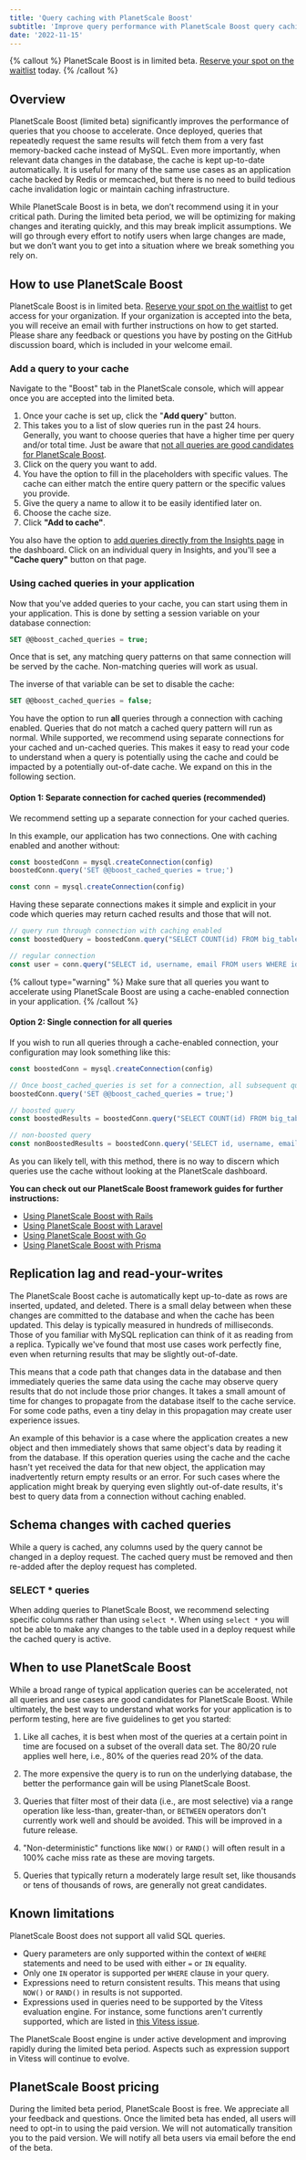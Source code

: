 ```yaml
---
title: 'Query caching with PlanetScale Boost'
subtitle: 'Improve query performance with PlanetScale Boost query caching.'
date: '2022-11-15'
---
```


{% callout %}
  PlanetScale Boost is in limited beta. [Reserve your spot on the waitlist](https://planetscale.com/features/boost) today.
{% /callout %}

## Overview

PlanetScale Boost (limited beta) significantly improves the performance of queries that you choose to accelerate. Once deployed, queries that repeatedly request the same results will fetch them from a very fast memory-backed cache instead of MySQL. Even more importantly, when relevant data changes in the database, the cache is kept up-to-date automatically. It is useful for many of the same use cases as an application cache backed by Redis or memcached, but there is no need to build tedious cache invalidation logic or maintain caching infrastructure.

While PlanetScale Boost is in beta, we don’t recommend using it in your critical path. During the limited beta period, we will be optimizing for making changes and iterating quickly, and this may break implicit assumptions. We will go through every effort to notify users when large changes are made, but we don’t want you to get into a situation where we break something you rely on.

## How to use PlanetScale Boost

PlanetScale Boost is in limited beta. [Reserve your spot on the waitlist](https://planetscale.com/features/boost) to get access for your organization. If your organization is accepted into the beta, you will receive an email with further instructions on how to get started. Please share any feedback or questions you have by posting on the GitHub discussion board, which is included in your welcome email.

### Add a query to your cache

Navigate to the "Boost" tab in the PlanetScale console, which will appear once you are accepted into the limited beta.

1. Once your cache is set up, click the "**Add query**" button.
2. This takes you to a list of slow queries run in the past 24 hours. Generally, you want to choose queries that have a higher time per query and/or total time. Just be aware that [not all queries are good candidates for PlanetScale Boost](#when-to-use-planetscale-boost).
3. Click on the query you want to add.
4. You have the option to fill in the placeholders with specific values. The cache can either match the entire query pattern or the specific values you provide.
5. Give the query a name to allow it to be easily identified later on.
6. Choose the cache size.
7. Click **"Add to cache"**.

You also have the option to [add queries directly from the Insights page](https://planetscale.com/docs/concepts/query-insights) in the dashboard. Click on an individual query in Insights, and you'll see a **"Cache query"** button on that page.

### Using cached queries in your application

Now that you've added queries to your cache, you can start using them in your application. This is done by setting a session variable on your database connection:

```sql
SET @@boost_cached_queries = true;
```

Once that is set, any matching query patterns on that same connection will be served by the cache. Non-matching queries will work as usual.

The inverse of that variable can be set to disable the cache:

```sql
SET @@boost_cached_queries = false;
```

You have the option to run **all** queries through a connection with caching enabled. Queries that do not match a cached query pattern will run as normal. While supported, we recommend using separate connections for your cached and un-cached queries. This makes it easy to read your code to understand when a query is potentially using the cache and could be impacted by a potentially out-of-date cache. We expand on this in the following section.

#### Option 1: Separate connection for cached queries (recommended)

We recommend setting up a separate connection for your cached queries.

In this example, our application has two connections. One with caching enabled and another without:

```js
const boostedConn = mysql.createConnection(config)
boostedConn.query('SET @@boost_cached_queries = true;')

const conn = mysql.createConnection(config)
```

Having these separate connections makes it simple and explicit in your code which queries may return cached results and those that will not.

```js
// query run through connection with caching enabled
const boostedQuery = boostedConn.query("SELECT COUNT(id) FROM big_table WHERE season = 'fall';")

// regular connection
const user = conn.query("SELECT id, username, email FROM users WHERE id = 1006”)
```

{% callout type="warning" %}
  Make sure that all queries you want to accelerate using PlanetScale Boost are using a cache-enabled connection in your
  application.
{% /callout %}

#### Option 2: Single connection for all queries

If you wish to run all queries through a cache-enabled connection, your configuration may look something like this:

```js
const boostedConn = mysql.createConnection(config)

// Once boost_cached_queries is set for a connection, all subsequent queries can use PlanetScale Boost.
boostedConn.query('SET @@boost_cached_queries = true;')

// boosted query
const boostedResults = boostedConn.query("SELECT COUNT(id) FROM big_table WHERE season = 'fall'")

// non-boosted query
const nonBoostedResults = boostedConn.query('SELECT id, username, email FROM users WHERE id = 1006')
```

As you can likely tell, with this method, there is no way to discern which queries use the cache without looking at the PlanetScale dashboard.

**You can check out our PlanetScale Boost framework guides for further instructions:**

- [Using PlanetScale Boost with Rails](/docs/tutorials/rails-boost-guide)
- [Using PlanetScale Boost with Laravel](/docs/tutorials/laravel-boost-guide)
- [Using PlanetScale Boost with Go](/docs/tutorials/go-boost-guide)
- [Using PlanetScale Boost with Prisma](/docs/tutorials/prisma-boost-guide)

## Replication lag and read-your-writes

The PlanetScale Boost cache is automatically kept up-to-date as rows are inserted, updated, and deleted. There is a small delay between when these changes are committed to the database and when the cache has been updated. This delay is typically measured in hundreds of milliseconds. Those of you familiar with MySQL replication can think of it as reading from a replica. Typically we've found that most use cases work perfectly fine, even when returning results that may be slightly out-of-date.

This means that a code path that changes data in the database and then immediately queries the same data using the cache may observe query results that do not include those prior changes. It takes a small amount of time for changes to propagate from the database itself to the cache service. For some code paths, even a tiny delay in this propagation may create user experience issues.

An example of this behavior is a case where the application creates a new object and then immediately shows that same object's data by reading it from the database. If this operation queries using the cache and the cache hasn't yet received the data for that new object, the application may inadvertently return empty results or an error. For such cases where the application might break by querying even slightly out-of-date results, it's best to query data from a connection without caching enabled.

## Schema changes with cached queries

While a query is cached, any columns used by the query cannot be changed in a deploy request. The cached query must be removed and then re-added after the deploy request has completed.

### SELECT * queries

When adding queries to PlanetScale Boost, we recommend selecting specific columns rather than using `select *`. When using `select *` you will not be able to make any changes to the table
used in a deploy request while the cached query is active.


## When to use PlanetScale Boost

While a broad range of typical application queries can be accelerated, not all queries and use cases are good candidates for PlanetScale Boost. While ultimately, the best way to understand what works for your application is to perform testing, here are five guidelines to get you started:

1. Like all caches, it is best when most of the queries at a certain point in time are focused on a subset of the overall data set. The 80/20 rule applies well here, i.e., 80% of the queries read 20% of the data.

2. The more expensive the query is to run on the underlying database, the better the performance gain will be using PlanetScale Boost.

3. Queries that filter most of their data (i.e., are most selective) via a range operation like less-than, greater-than, or `BETWEEN` operators don't currently work well and should be avoided. This will be improved in a future release.

4. "Non-deterministic" functions like `NOW()` or `RAND()` will often result in a 100% cache miss rate as these are moving targets.

5. Queries that typically return a moderately large result set, like thousands or tens of thousands of rows, are generally not great candidates.

## Known limitations

PlanetScale Boost does not support all valid SQL queries.

* Query parameters are only supported within the context of `WHERE` statements and need to be used with either `=` or `IN` equality.
* Only one `IN` operator is supported per `WHERE` clause in your query.
* Expressions need to return consistent results. This means that using `NOW()` or `RAND()` in results is not supported.
* Expressions used in queries need to be supported by the Vitess evaluation engine. For instance, some functions aren't currently supported, which are listed in [this Vitess issue](https://github.com/vitessio/vitess/issues/9647).

The PlanetScale Boost engine is under active development and improving rapidly during the limited beta period. Aspects such as expression support in Vitess will continue to evolve.

## PlanetScale Boost pricing

During the limited beta period, PlanetScale Boost is free. We appreciate all your feedback and questions. Once the limited beta has ended, all users will need to opt-in to using the paid version. We will not automatically transition you to the paid version.
We will notify all beta users via email before the end of the beta.
